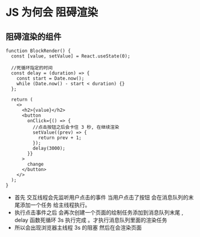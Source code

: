 # JS 为何会 阻碍渲染

## 阻碍渲染的组件

```tsx live
function BlockRender() {
  const [value, setValue] = React.useState(0);

  //死循环指定的时间
  const delay = (duration) => {
    const start = Date.now();
    while (Date.now() - start < duration) {}
  };

  return (
    <>
      <h2>{value}</h2>
      <button
        onClick={() => {
          //点击按钮之后会卡住 3 秒, 在继续渲染
          setValue((prev) => {
            return prev + 1;
          });
          delay(3000);
        }}
      >
        change
      </button>
    </>
  );
}
```

- 首先 交互线程会先监听用户点击的事件 当用户点击了按钮 会在消息队列的末尾添加一个任务 给主线程执行。
- 执行点击事件之后 会再次创建一个页面的绘制任务添加到消息队列末尾 , delay 函数死循环 3s 执行完成 。才执行消息队列里面的渲染任务
- 所以会出现浏览器主线程 3s 的阻塞 然后在会渲染页面
